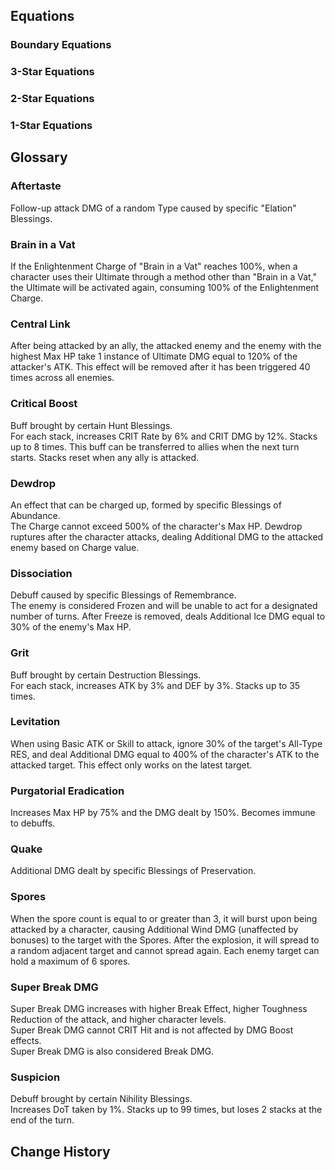 {{Divergent Universe Tabs}}

==Equations==
===Boundary Equations===
{{Equation/Header}}
{{Equation
|name    = The Architects
|rarity  = boundary
|path1   = Preservation*16
|effect  = Spend 100 points of Energy to use the ability and achieve Boundary Resonance with the Path of Preservation. Provides all allies with a Shield that can absorb DMG equal to {{Color|h|80%}} of their respective Max HP, lasting for {{Color|h|2}} turn(s). Based on the total Shield effect of all allies, deals Physical DMG to all enemies.
|story   = When distant worlds fade away amidst the howls of destruction, the people of Bavelli-3 would have never once fathomed that the ray storm heralding death and destruction would penetrate the magnetic field's protective measures, stripping their flesh from their bones. You lean against a window aboard the interstellar rescue ship, witnessing your homeland with your brethren rotting away, now a horrific hellhole. Even if you managed to flee in time, you'd have to sustain your health with genetic reconstruction medication for the rest of your life.<br /><br />The reaper is a madman, knocking on the gates of every civilization without warning or notice. You finally understand the meaning of the wall-building journey of that "foolish" god: To survive, one must prepare for a rainy day. Your world may be dead, but there are many more who still hold the right to live. You will build high walls for them, with their towering shadows interwoven into mountains that will blanket the sky, like the embracing arms of their mothers and fathers that will protect them from rain and snow, storm, and frost.
}}
{{Equation
|name    = Garden of Recollection
|rarity  = boundary
|path1   = Remembrance*16
|effect  = Spend 100 points of Energy to use the ability and achieve Boundary Resonance with the Path of Remembrance, dealing Ice DMG to all enemies with a high chance of Freezing all enemies for {{Color|h|2}} turn(s).
|story   = In a flourishing world of opulence, never before set foot upon by Memokeepers, you weave a brand-new visage &mdash; not too young, not too old, a face not even a mirror can capture, only in the eyes of people, as you elegantly stroll along the alleyways. You trade candy for a night of adventure from the songs of a shepherd boy and pluck a distant lover from the eyes of a sorrowful youngster. You retrieve a comrade's countenance for a wizened man, and he gifts you with the tragic war campaign of when the heavenly tower was toppled.<br /><br />Intelligent life &mdash; nothing more than mayflies in the folds of the universe. From faraway grasslands to warp jump stations that occupy half a city, their builders have experienced long stints of life. But these barely compare to the time it took for Redfeather Wolves to evolve. You know that the stories before you will eventually fade away, but in the paradise that transcends the physical, there are memories that remain immortal.
}}
{{Equation
|name    = Self-Annihilator
|rarity  = boundary
|path1   = Nihility*16
|effect  = Spend 100 points of Energy to use the ability and achieve Boundary Resonance with the Path of Nihility. Inflicts Burn, Shock, Bleed, and 2 stacks of Wind Shear to all enemies for {{Color|h|3}} turn(s). After being attacked by a character, the aforementioned DoTs immediately deal DMG equal to {{Color|h|25%}} of the original DMG.
|story   = The spiraling, fathomless abyss hovers in the misted dream, deeper and darker than the dimmest corner of the world, where even the lightless background can also cast slices of shadows on it. You gaze at that vortex, your life infinitely extended, diced into shards that flow and fall, from the ground into the sky. You jump up, hoping to keep your doppelganger. But when you stretch out your hand to touch it, all you can feel is a cold wall.<br /><br />This is your home, but it may also not be, your memories full of holes gradually rotting away. You see your other self walk out, open the door, but fall right into darkness with one step. You try to rush over and catch him, but you just can't seem to find your vanished arms.<br /><br />You raise your head in bewilderment &mdash; the sun has sunk into the great sea, and like melted flakes of snow, you also start to melt. You are fading into yourself &mdash; perhaps you are the sun? You once again fall into the abyss.
}}
{{Equation
|name    = Elixir Seekers
|rarity  = boundary
|path1   = Abundance*16
|effect  = Spend 100 points of Energy to use the ability and achieve Boundary Resonance with the Path of Abundance, restoring HP for all allies by {{Color|h|100%}} of the triggering character's Max HP, dispelling all debuffs, and applying {{Trait|Purgatorial Eradication}}, lasting for {{Color|h|3}} turn(s).
|story   = When the three hundred and thirty-three nations in the planetary system dwindle to mere names, the destiny of annihilation has already visited, following the path laid out by the curses of the dead. The cessation of war fails to heal the wounds that have no bottom line. All residents had their DNA shredded and shattered, and even the president cowering in his bunker has not been spared.<br /><br />You pull with all the knowledge you've amassed in your lifetime, but the deformities and organ failure grip the other end of the rope tightly, dragging people into the afterworld. Until one day, a foreign envoy with branches sprouting out of his back arrives with a divine elixir. He halts the spread of the festering disease, preaching to us that only with THEIR divine power can salvation for the residents be achieved. The merciful Sanctus Medicus spreads THEIR healing wings, lifting the heavy burden of suffering from humanity's shoulders, and quenches all worldly desires with THEIR immortality elixir.<br /><br />The fleet from the Seaview Nebula sets sail, seeking the elixir from the hands of Yaoshi, aiming to quell the audacity of perpetual death and epidemic.
}}
{{Equation
|name    = Galaxy Ranger
|rarity  = boundary
|path1   = The Hunt*16
|effect  = Spends 100 points of Energy to use the ability and achieve Boundary Resonance with the Path of The Hunt, dealing Wind DMG to all enemies and Advances all allies' actions by {{Color|h|100%}}, with the Max Energy being 200.
|story   = You are living in the worst times right now. Sin and evil are widespread throughout the stars, and justice does not prevail. They say violence is never the solution to your problems, but when the arm of righteousness is sorely absent, you will discover no hesitation in pulling the trigger. An eye for an eye, blood for blood &mdash; that is the fundamental law of nature of the world. You extract your gun chamber from the beast's maw, meticulously polishing it to maintain its pristine condition. You are on a path to vanquish evil right in its cradle as it desires to expand.<br /><br />Search and destroy is your bread and butter, and hunting is your life's dessert. The moguls terrorizing their local areas see you as a thorn in their sides. They live in fear at the mere glimpse of your figure when they awake from their worst nightmares. The rampant warmongers spew proclamations to brew you into a fine wine and scatter your liquid remains across space, but when they really do face off against you, they can only slink away in cowardice.<br /><br />You will become a sharpened sword that hangs over the center of the cosmos, a blade that thrusts right through the hubris of evil.
}}
{{Equation
|name    = Antimatter Legion
|rarity  = boundary
|path1   = Destruction*16
|effect  = Spend 100 points of Energy to use the ability and achieve Boundary Resonance with the Path of Destruction, dealing Fire DMG to all enemies. Whenever a character is attacked or loses HP, they will gain an additional hit of DMG the next time the Boundary Resonance is triggered, up to {{Color|h|20}} hits.
|story   = To this day, you can still remember that sheer joy, when the implosion bomb devoured the Blue Robin star system in one fell swoop, the heavy air of destruction suffocating that ridged space. As the most decorated general of the empire, the allure of those so-called riches and glory have long been unable to slake your desire &mdash; you seek despair and destruction! You will toy with those rebels in the palm of your hand, sprinkling false hope on them, and then, when you lure them into your trap, you will absolutely shatter that hope.<br /><br />Then THEIR gaze finally falls upon you. As you hear the wails of the weak, the brands of Destruction sear into their bodies, and you savor this moment &mdash; you destroy your own self, and you are reborn anew. The mission that the Supreme Destroyer has entrusted unto you, a brutality that cannot be fettered surging through your chest... Your multitudes will all be transformed into balls of anti-matter flames, wreaking havoc across the battlefield with abandon, incapable of distinguishing friend from foe.
}}
{{Equation
|name    = Masked Fools
|rarity  = boundary
|path1   = Elation*16
|effect  = Can consume 100 points of Energy to use the ability and achieve Boundary Resonance with the Path of Elation, dealing follow-up attack DMG of a random Type to all enemies for {{Color|h|5}} – {{Color|h|10}} time(s). And all allies' Basic ATK/Skill/Ultimate DMG are all considered as follow-up attack DMG, lasting for {{Color|h|1}} turn(s).
|story   = Farroke's fine wines are galactically renowned. Their complex brewing artisanship and exquisite flavors are only privy to the most luxurious of banquets, where only one bottle can be served, for their esteemed guests to savor with relish. What they will never know is how you conjured up a dynasty's providence into it, packaged it into utmost elegance, so that when they imbibe the secretions of the Bomu protozoa, they do so with an expression of uppity glee.<br /><br />The compatriots in the tavern all hug their bellies in jovial banter, while the attendant Bragi presents you with a half-full crystal glass &mdash; to score this joke with drink instead of words. The beverage is slightly bitter with a rosy fragrance, concocted from a fruit extracted from bitter hatred felt after falling from great heights. You satisfactorily sip on it, your mask concealing your expression, and listen to even more stories among the raucous clamor.<br /><br />Among the wanton flow of soda, the collapse of inorganic judges, and the frozen lands of splintered realms, the glass runs dry before you realize.
}}
{{Equation
|name    = Swarm King Progeny
|rarity  = boundary
|path1   = Propagation*16
|effect  = Spend 100 points of Energy to use this ability and trigger Boundary Resonance with the Path of Propagation. Enables a target ally to immediately take action and recover {{Color|h|5}} Skill Point(s). Gains the {{Trait|Levitation}} effect. When any enemy unit gets defeated by a character that has {{Trait|Levitation}}, Boundary Equation regenerates {{Color|h|50}} Energy, with the Max Energy set at 200.
|story   = Circling over a world already extinct, the radiating deathly rays devoured all fleshly things that once breathed, including your dying offspring. They gather into a river, wriggling across a barren wasteland. But worry not &mdash; drink off their juices, scatter your spores, and more offspring armed with piercing shrieks will be born. Their tender shells have not yet been tempered by fire, and only by being the last standing, shedding layers of their shackles, can they witness the return of the Imperator Insectorum.<br /><br />You have not heard THEIR voice for too long, but the hold of time is far too weak to a Swarm King. Even if you traveled to the ends of the cosmos, you would not be too perplexed by THEIR silence. The tides of propagation do not cease. The insects are chosen between die and being killed. They will evolve, break out of their molted shells and be reborn, just like THEM.
}}
{{Equation
|name    = Astral Ecology School
|rarity  = boundary
|path1   = Erudition*16
|effect  = Spend 100 points of Energy to use the ability and achieve Boundary Resonance with the Path of Erudition. Deals minor Imaginary DMG to all enemies. Additionally, links the enemy with the highest Max HP with other enemies, inflicting {{Trait|Central Link}} on all enemies and regenerating Energy equal to {{Color|h|50%}} of Max Energy to all allies.
|story   = The boundless expanse of the star-studded sky casts its sublime shadow that enshrouds myriad worlds. Listen carefully, and you can touch its pulse, the murmurs of stellar helium flashes, the silence of the black hole's accretion, spots of light both bright and dark flowing between it, proteins, organisms, and civilizations crawling onto the riverbank, opening their curious eyes.<br /><br />You measure its history, from its uncooled past to its probable future of heat death, assessing the dynamics of civilization and the alternation of celestial bodies. The majestic expedition ships are migrating species. Void song whales and mite fungi will decompose the residue of the cosmos &mdash; the might of the gods is but a torrid current in the sea of life.<br /><br />The stars are a magnified ecosystem, composed of matter and energy, where a stretch of lake and stars clustered across the sky are fundamentally no different. You will deconstruct and restore the secrets of the universe, indulging yourself in the stunning vista measured in light years.
}}
{{Equation/Footer}}

===3-Star Equations===
{{Equation/Header}}
{{Equation
|name    = City Restorer
|rarity  = 3
|path1   = Preservation*8
|path2   = Remembrance*4
|effect  = Comet Nucleus appears in the Action Order: Each time it takes a turn, absorbs all allies' Shields, reducing their values to 1 and turning the absorbed values into its own Shield. Afterward, it deals Physical DMG equal to {{Color|h|2,500%}} of this value to all enemies, with a {{Color|h|75%}} base chance to Freeze enemies for {{Color|h|1}} turn(s). When characters take damage, Comet Nucleus's Shield will be consumed first. When characters deal {{Trait|Quake}} DMG, {{Color|h|50%}} of Comet Nucleus's Shield will be considered as the character's Shield.
|story   = You lean against the window of the ship, with a desolate world in despair beneath you. The fires of war have utterly ravaged its lands &mdash; the penetrative destruction of the Antimatter Bomb even boring a gaping maw over the plains itself, crushing the undercity in its wake. The people's heads lifted, their gazes trained on you. Those are eyes you are unflinchingly familiar with &mdash; devoid of hope and sadness, with hollowed sockets that have eventually lost even the will to feel anger.<br /><br />But you do not despair. Even if the eternal night annihilated a hundred Amber Eras of the Kardian Republic, you would sift through the earth for silvery vestiges of the past, all just to dig up its tapestries of history. Even more so for present-day Halover &mdash; as long as its people survived, a thousand, nay, ten thousand decimations could not prevent the sprouting of civilization from blossoming once more. You will walk towards those numbed faces, rebuild their walls for them, and restore civilization one tile at a time, one brick at a time.
}}
{{Equation
|name    = Silent Hunter
|rarity  = 3
|path1   = Remembrance*7
|path2   = The Hunt*5
|effect  = When enemy targets enter battle, there is a {{Color|h|100%}} base chance for them to be inflicted with {{Trait|Dissociation}} that lasts for {{Color|h|1}} turn(s). Enemies in {{Trait|Dissociation}} will resist all DMG, and all CRIT DMG and Break DMG taken are tallied. When the effect is dispelled, additionally deals a set amount of CRIT DMG equal to {{Color|h|150%}} of the tallied value to all enemies. When the tallied value reaches {{Color|h|50%}} of the target's Max HP, {{Trait|Dissociation}} will immediately be dispelled.
|story   = For the royals and nobles of court, as well as the luminaries with their masteries, their deeds are known throughout the universe, to all who hear their tales. But to you, this is the most banal story of them all. How would youngsters aboard subspace warp jump ships even imagine that in the gloomy underground, there are mine-digging Tellarians who have never even linked up with the Interastral Peace Network before? Those ostentatious merchants sipping on fine wine at Pier Point, they could never hear the lamentations of the Hyper-distant Delivery porters.<br /><br />Their voices are too meek, like the snow in early winter, never fully formed before they melt. You will howl in the stead of those muted throats, to let the universe hear the voices of the dust. You will infiltrate the pitch-black nocturne, to tell the people not to go quietly in the night. You are recording the joys in the dirt treated with spite by others, recording the tragedies and evils on the battlefields of dictators and butchers.<br /><br />If all of humanity has lost its voice, then you will become their final tongue.
}}
{{Equation
|name    = Silent Hunter
|rarity  = 3
|path1   = Remembrance*7
|path2   = The Hunt*5
|effect  = When enemy targets enter battle, there is a {{Color|h|100%}} base chance for them to be inflicted with {{Trait|Dissociation}} that lasts for {{Color|h|1}} turn(s). Enemies in {{Trait|Dissociation}} will resist all DMG, and all CRIT DMG and Break DMG taken are tallied. When the effect is dispelled, additionally deals a set amount of CRIT DMG equal to {{Color|h|150%}} of the tallied value to all enemies. When the tallied value reaches {{Color|h|50%}} of the target's Max HP, {{Trait|Dissociation}} will immediately be dispelled.
|story   = For the royals and nobles of court, as well as the luminaries with their masteries, their deeds are known throughout the universe, to all who hear their tales. But to you, this is the most banal story of them all. How would youngsters aboard subspace warp jump ships even imagine that in the gloomy underground, there are mine-digging Tellarians who have never even linked up with the Interastral Peace Network before? Those ostentatious merchants sipping on fine wine at Pier Point, they could never hear the lamentations of the Hyper-distant Delivery porters.<br /><br />Their voices are too meek, like the snow in early winter, never fully formed before they melt. You will howl in the stead of those muted throats, to let the universe hear the voices of the dust. You will infiltrate the pitch-black nocturne, to tell the people not to go quietly in the night. You are recording the joys in the dirt treated with spite by others, recording the tragedies and evils on the battlefields of dictators and butchers.<br /><br />If all of humanity has lost its voice, then you will become their final tongue.
}}
{{Equation
|name    = Self-Proof Institute
|rarity  = 3
|path1   = Nihility*8
|path2   = Erudition*4
|effect  = After {{Trait|Suspicion}} reaches {{Color|h|99}} stacks, it will be consumed and turned into 1 stack of Self-Negation: Increases DoT dealt by the attacker by {{Color|h|70%}}. Each stack additionally increases it by {{Color|h|10%}}, stacking up to {{Color|h|50}} time(s). At the start of an enemy's turn, they take Lightning DoT and cause adjacent targets to take Lightning DoT equal to {{Color|h|20%}} of the original DMG multiplier. At {{Color|h|2}} or more stacks: At the start of the turn, regenerates {{Color|h|20%}} of {{Trait|Brain in a Vat}} for a random character. At {{Color|h|3}} or more stacks: At the start of the turn, regenerates {{Color|h|10%}} of {{Trait|Brain in a Vat}} for all allies.
|story   = The mercilessness of the universe is in the annihilation of the soul. When people reach the end, they walk towards that void &mdash; there is no future, no new life. They bring nothing with them, as if they've come to this world from the future. This is why death is oh-so horrifying. But even so, people can still leave something behind, a symbol of the fight against nihility, and as proof that certain names once existed.<br /><br />You have answered riddles that stumped the world, etching your name using formulae and history. You have treated plagues that ravaged stars, where white crystalline statues erected in your honor will far outlive you. Time is too short, thus your mind and hands never stop for a moment, proposing axioms and creating machines. The people worship your relentless diligence, but never sense your fear.<br /><br />Faster, even faster, creating even more, leaving behind even more, until you'll never be forgotten.
}}
{{Equation
|name    = Borisin
|rarity  = 3
|path1   = Abundance*8
|path2   = Destruction*4
|effect  = Flower of Annihilation appears in the Action Order. When {{Trait|Dewdrop}} breaks, it will Charge Flower of Annihilation by {{Color|h|550%}} of the Dewdrop's charge. When Flower of Annihilation takes action, it deals Fire DMG to all enemies based on the Charge value. Every stack of {{Trait|Grit}} held by the team will additionally increase the DMG by {{Color|h|1.5%}}.
|story   = The mechabeast's sharp fangs tear through the battlefield, its insatiable bloodlust and malevolence unmistakable, as it masticates the prey's bridge and devours the opponent's retaliation, shoving it down its throat. Roots made for ingestion peel away the weak skin, tracing its onslaught, as you valiantly leap into the heart of the enemy's ship. The blood thrumming in your veins drives you, and even the armor on your back seems to echo with vigor.<br /><br />Sharp fangs slice through throats, claws maul through armor, and the feeble primate trembles under the destruction of the Lupitoxin. You extinguish his life as easily as crushing an ant, and this bores you a little. Ignoring the relentless itch that is penetrating your skin, you hold a weapon that only a slave will use, inching closer to your scattered prey, your body swelling.<br /><br />The cycle of nature sees the weak surrender all to the wolves. Sipping on the blood of sheep, gnawing on bones and flesh, and draping on howling furs, the blades of war shall paint the lands in crimson red.
}}
{{Equation
|name    = Molten Knight
|rarity  = 3
|path1   = The Hunt*8
|path2   = Propagation*4
|effect  = After defeating an enemy target or Breaking an Elite Enemy's Weakness, the character will fire out a number of Lux Arrows equal to {{Color|h|5}} plus the number of {{Trait|Critical Boost}} stacks to attack random enemies. Each Lux Arrow deals Additional DMG of the character's Type and applies {{Color|h|1}} single {{Trait|Spores|Spore}} on the attacked target. While this effect is active, {{Trait|Spores}} can stack up to {{Color|h|99}} times.
|story   = From the moment you open your eyes in the incubator, the armor that has appeared countless times in the queen's dream is once again displayed before you. You reach out with your hands, and they wobble slightly from your unfamiliarity of using a body for the first time. Your fingers caress the cold steel of the armor's surface. As if harking your anticipation, a resplendent fire spins around it and slowly spreads out, attaching itself to you, and becoming a part of you forever.<br /><br />You eliminate all your enemies, disintegrate them into ashes, and ignite your thruster. The behaviors etched into your DNA then start to be executed. You hurtle headfirst into the Swarm, swiftly locking on to the weakest chink in their armor, and a fiery curtain shrouds the skyline, illuminating the horizon of the fallen Gresta. The roar of slaughter echoes out non-stop in your consciousness, as you rip out the monster's heart, as if you've already practiced this move a thousand times over, like a larva that knows to feast from the day it is hatched.
}}
{{Equation
|name    = Voyage Monitor
|rarity  = 3
|path1   = Destruction*7
|path2   = Preservation*5
|effect  = After a character deals Break DMG, deal a set amount of Additional DMG equal to {{Color|h|100%}} of the original damage after the attack. When a character's {{Trait|Grit}} reaches more than {{Color|h|30}} stack(s), they gain a Shield equal to {{Color|h|50%}} of their Max HP for {{Color|h|2}} turn(s). After dealing Toughness-Reducing damage to all enemies, consume {{Color|h|20}} stack(s) of {{Trait|Grit}}.
|story   = The sky is gloomy without light. Dark snowflakes float and fall on the ground, but do not melt. The remnant survivors extract their own memories, importing them all into a scalding hot component. And thus you open your eyes, your mind echoing with your sole duty.<br /><br />You ignite the fusion furnace, carrying the remaining genomes with you and hurtling away from the mother star &mdash; she is too far gone from the taint of desire, never able to give life to her terra again. The children are hatched within you. Within the incubator, and as the guardian of a new generation, you have the right to protect them from any harm, till the day the voyage ends.<br /><br />The journey is long, and there are too many threats that the children will face: Meteors on a course of collision, aliens of sinister intent, and many more. A moment's failure to pay caution would mean the end of those fragile lives in the chamber. But you will safeguard them, with your complete arsenal at your disposal.
}}
{{Equation
|name    = Advisor Physician
|rarity  = 3
|path1   = Elation*8
|path2   = Abundance*4
|effect  = DMG dealt by {{Trait|Dewdrop}} is considered as follow-up attack DMG. After {{Trait|Dewdrop}} burst as a result of the character launching a follow-up attack or using an attack, there is a {{Color|h|12%}} fixed chance every time for them to trigger the following effect: Charge {{Trait|Dewdrop}} for {{Color|h|80%}} of its maximum, and deals DMG equal to 1/2/3/4 time(s) of {{Trait|Dewdrop}}'s Charge with a {{Color|h|15%}}/{{Color|h|50%}}/{{Color|h|30%}}/{{Color|h|5%}} fixed chance.
|story   = Hey! Don't miss out on the best deals! Your eyes sight a customer among the crowd with surgical precision. They may be looking for what cannot be obtained, or lost in fatigue, and seek a quick fix. Just include them in the prescription, and a life of sinking lows may be spared. Of course, this business of salvation from suffering and hardship is not without its price. A pen that has failed at cheating can be grown into a robot's seed. A joke that has not been heard before will at least make you laugh no matter what.<br /><br />When the boisterous laughter passes, the pharmacy will be filled with every prescription imaginable and unimaginable &mdash; one will surely pique your fancy. The crestfallen who wish to rise again, the dejected who yearn for companionship, that royal who longs for eternal reign, and that noble who desires to keep his people blinded to his follies, they all knock on the gate of your store, bringing with them jokes, tricks, and gags big and small, for ideas great and tiny.<br /><br />Is the devil's tongue the antidote, or poisoned wine? It is up to the person to determine.
}}
{{Equation
|name    = Child of Calamity
|rarity  = 3
|path1   = Propagation*7
|path2   = Nihility*5
|effect  = Enemy target obtains Borehole when entering battle: Borehole will record all {{Trait|Spores}} accumulated by the holder. After accumulating {{Color|h|18}} Spores, the spores deal Quantum DMG to all enemies. For every debuff the enemy has, the DMG dealt increases by {{Color|h|10%}}, up to {{Color|h|100%}}. Then, the accumulated spores are cleared.
|story   = Crunch. Crunch. The craters of Borkazi see no light. You close your eyes, and waves of the tide slap on your tympanal organ &mdash; it is the buzzing of the offspring, the carcasses of the hunt hanging from their tarsi, and their jaws chewing on their spoils. Crunch. Crunch. Sounds of elytra colliding and grinding can be heard from the craters. That is the rapid marching of the offspring, bearing gifts of sweet fragrant flesh before you in offering to their mother, their father, to you that birthed and raised catastrophe.<br /><br />Crunch. Crunch. The craters of Borkazi are too congested. You try to move your body, but that mammoth mound of flesh is stuck in the cave, the cragged edges of its walls painfully driving into you, and so you give up, continuing to shove food presented to you into your maw, imitating the Swarm King in your blood, destined to propagate, propagate, propagate...
}}
{{Equation
|name    = Useless Scholar
|rarity  = 3
|path1   = Erudition*7
|path2   = Elation*5
|effect  = After the team uses a total of {{Color|h|6}} Ultimate(s) while not under the Overclock effect, gains Overclock: After attacking with an Ultimate, deals {{Trait|Aftertaste}} DMG equal to {{Color|h|80%}} of the attacker's ATK {{Color|h|1}} time(s). After using an Ultimate, this status will end. The first character in the team lineup activates their Ultimate, Charges {{Trait|Brain in a Vat}} to {{Color|h|200%}}, and uses Ultimate {{Color|h|3}} times before the status ends on them.
|story   = People are far too obsessed with the allure of knowledge, using it to erect towering walls and fences, locking themselves away in such absurd prisons. They place wisdom, wealth, and power onto scales of value, attempting to measure the universe's truth with humanity's standards, like a comical farce.<br /><br />You craft pencils that weave tales, capable of telling a grand tale of heroes defeating doomsday beasts with just a few of them. You forge cleaning machines that can dance, but just when their graceful waltz takes off, the floor is strewn with dust yet again.<br /><br />They are angry, spouting that this is the worst invention, and that knowledge should usher in prosperity and the future. But you know that knowledge is nothing more than clay in the hands of children &mdash; no matter how grotesque or pretty they knead it, as long as it puts a smile on people's faces, all effortful endeavors will reap their just rewards.
}}
{{Equation/Footer}}

===2-Star Equations===
{{Equation/Header}}
{{Equation
|name    = The Pathless
|rarity  = 2
|path1   = Preservation*5
|path2   = Nihility*3
|effect  = When the character deals {{Trait|Quake}} DMG, every type of DoT effect active on the enemy target will increase the current {{Trait|Quake}} DMG multiplier by {{Color|h|50%}} of the original multiplier.
|story   = This is yet another tragic calamity. The vessel is torn apart, probably after encountering detestable pirates or bumping into a Swarm looking for food. Dead bodies are floating in the vacuum, like goldfish in the water. For some reason, you think of the eccentric Bretadens, who believe that souls belong to the land, and those who die in a vacuum will be forever lost.<br /><br />You clean their bodies and stitch up their wounds, salvaging their last shred of dignity. The death of the unnamed is sprinkled into the sky. While their bodies begin their descent towards land, they burn in the atmosphere, transforming into shooting stars that carry wishes. For those with names, their departure starts from silence, yet the mourning is unceasing.<br /><br />You are uncertain as to which category these bodies belong, but you wish you could hear the weeping.
}}
{{Equation
|name    = Ecological Administrator
|rarity  = 2
|path1   = Preservation*5
|path2   = Abundance*3
|effect  = When characters deal {{Trait|Quake}} DMG, every character at Max HP will increase the current {{Trait|Quake}} DMG multiplier by {{Color|h|35%}} of the original multiplier.
|story   = Through the dome of the ecosystem, you have an unobstructed view of the lush interior of the cabin. Tens of millions of residents come from lost worlds and obtain this safe haven they could only dream of. The space station, hovering high above the outer orbits of Asto-II, graciously opens its arms to those with tears of grief.<br /><br />You wave your arm and let it drizzle. When new shoots start growing, you awaken the sunlight. Insignificant humans harness the magnificent power of nature in an insignificant world, not for destruction, but to protect the vulnerable creatures in the world. You pick a fiery red fruit from the forest you have watered yourself. It tastes so sweet that even the fruit farmers would drool at the sight. People sing and dance, throwing you high into the air in celebration of the first bumper harvest.
}}
{{Equation
|name    = Memory Doctor
|rarity  = 2
|path1   = Remembrance*4
|path2   = Abundance*4
|effect  = After a character launches an attack, {{Trait|Dewdrop}} will additionally deal {{Trait|Dewdrop}} DMG 1 time equal to {{Color|h|200%}} of the original {{Trait|Dewdrop}} DMG multiplier to all Frozen enemy targets. Every Frozen enemy target additionally increases the DMG multiplier by {{Color|h|25%}}.
|story   = You gently stir the ends of memory, extracting a strand of pain and then throwing it into an abandoned Memory Bubble tank. Having experienced separation from his beloved family in the Great Evacuation and the death of his long-kept intellitail songbird in the cage following a contaminant leak in the Kuvida Nebula, a depressed young man became withdrawn to the whole world and came to you, hoping to have his whole life deleted.<br /><br />You open the backup memory bank. Warriors heading to the battlefield and travelers on an expedition gave you their memories in return for your treatment. Meticulously, you select the suitable medicine and mix them according to the correct proportion. An unbreakable promise, the determination to rebuild broken homes, and insignificant changes are enough to embolden a person to overcome reality. As he embarks on the journey to reunite with his family, you close the door and take a short break.
}}
{{Equation
|name    = Astral Computer
|rarity  = 2
|path1   = Remembrance*5
|path2   = Erudition*3
|effect  = When an enemy target leaves the Frozen state, all allies regenerate {{Color|h|4}} Energy. When enemies' {{Trait|Dissociation}} state is dispelled, allies additionally regenerate {{Color|h|8}} Energy.
|story   = This is such a long story... You immerse in the coolant as data passes through the pipe.<br /><br />In the era where the stars were in their past positions and the entire universe was cold and silent, the greedy scholars built enormous eyes in the darkness in an attempt to view all the colors of the future. Their future turned out to be much shorter than imagined, but those eyes remembered everything.<br /><br />You predicted the birth and death of the stars. The changes took place quickly &mdash; they were devoured by ancient beasts and visited by the Swarm. Soon, the surroundings became quiet again, and only the eyes remembered the changes. Without you realizing it, the nomads who wandered here established a new nation on your body. They were once ambitious until their idealistic nation was drowned by war... Only you remember it.
}}
{{Equation
|name    = Sizzling Thunder
|rarity  = 2
|path1   = Nihility*5
|path2   = Remembrance*3
|effect  = When an enemy target becomes Frozen, causes all currently active DoT on the target to immediately deal DMG equal to {{Color|h|180%}} of the original DMG. Each active DoT will apply 1 stack of {{Trait|Suspicion}}.
|story   = Standing in the middle of the stage, you stare at the bleak shade of red in the sky, knowing what will happen next. The much-awaited future will never come. The sorrowful past will fade into the White dwarf star's vortex, and sheer silence will ensue. Timid lords will escape by star ships, and helpless children will weep on the streets. As for you, you will remain standing here until the last ounce of your life is ablaze in conflagration.<br /><br />You know everything has lost its meaning, and no one can rewrite how things end. Yet, you insist on singing for this planet you hate vehemently, for it is rotten but warm. You want to sing for the sun that kills, for it is glaring yet gorgeous.<br /><br />Even though everything is coming to an end, you want to express your love for this damned world one last time. With the song's thunderous echo, you let the entire universe know that a band and a planet named Eriymod-III once existed.
}}
{{Equation
|name    = Jester of Anatta
|rarity  = 2
|path1   = Nihility*4
|path2   = Elation*4
|effect  = When a character launches a follow-up attack, there is a {{Color|h|100%}} base chance to apply 1 random debuff on the attacked target, lasting for {{Color|h|2}} turn(s). The random debuffs include: Decrease DMG dealt by {{Color|h|15%}}, decrease DEF by {{Color|h|30%}}, and decrease SPD by {{Color|h|20%}}.
|story   = You swallow a Tami Protozoa's egg, which explodes like a bomb in your mouth the moment it comes into contact with your saliva. The audience cracks up at the sight and applauds your funny look, but they will soon forget about you and turn their attention to more exciting shows. You need to find something more eye-catching for your performance.<br /><br />It can be blowing up the farm in Hyai'i Federation, setting the Nosewalkers free to run on the streets. It can be stealing a tycoon's pocket watch, and being pursued by the private guards of the Capital of Passion. It is self-destructive and meaningless, but everyone will cheer for your absurd actions. They will burst into laughter, as they watch the funniest clown in the universe. When the stage crumbles in self-destruction, the audience leaves in disappointment. Lying in rags and debris, you mock your pathetic self.
}}
{{Equation
|name    = Eternal Stranger
|rarity  = 2
|path1   = Abundance*5
|path2   = The Hunt*3
|effect  = When {{Trait|Dewdrop}} Charges, for every 1% of CRIT Rate the character has, there is a {{Color|h|1%}} fixed chance to increase the Charge value. The increased ratio equals to {{Color|h|50%}} of the character's CRIT DMG.
|story   = Immortality is the undying curse, as well as eternity's blessing. All living beings suffer, but there is no one to help them. You sought an elixir from the divine traces of Yaoshi, listened to THEIR compassionate teachings, and embarked on the never-ending journey of rescuing the suffering.<br /><br />The regent of Kumjade melted the steel on the entire planet to forge 30 million pairs of eyes and ears to monitor every movement of the citizens. Rising from the wailing of the children, you march to the royal capital and behead the regent. The evil demon of Purlang weaved through the nebulas, devouring ships with its treacherous tentacles. You ride a slender boat into its abdomen and carve out its heart.<br /><br />Willows wrap around your chest and reach to your waist. The mortal wounds heal, signaling your journey is far from reaching its end. The immortals have their own responsibilities. You pick up the sword that could slice through steel and iron, listening to the pleas for help from the stars.
}}
{{Equation
|name    = Viscorpus
|rarity  = 2
|path1   = Abundance*5
|path2   = Propagation*3
|effect  = Increases the maximum limit of {{Trait|Dewdrop}} by {{Color|h|75%}}. When a character breaks {{Trait|Dewdrop}} by using their Basic ATK, restores {{Color|h|35%}} of this {{Trait|Dewdrop}}'s Charge.
|story   = Multiply, multiply, and multiply... You wriggle toward the heat source ahead. It is struggling with all its might. The blue flame penetrates your body, dragging you along through space. You gnaw away its outer shell, allowing your viscous body to seep in through the opening cracks. Your massive body bursts the food to the point of rupture from within. You start aiming for smaller targets, clambering onto their protrusions until you envelop their whole bodies, then pulling them in for digestion.<br /><br />Something is tingling your skin. You grow eyes on that spot, locking them in place, and mimicking their body structures in response to the heat source's assault. You extend one-third of your body and capture them, linking them together with metal. The abundance of nutrients causes your cells to quiver and divide, producing more offsprings.
}}
{{Equation
|name    = Disaster-Halting Mechanism
|rarity  = 2
|path1   = The Hunt*5
|path2   = Preservation*3
|effect  = When a character loses any Shield, increases their SPD by {{Color|h|12%}}, lasting for {{Color|h|2}} turn(s) and stacking up to {{Color|h|3}} time(s). At the beginning of a character's next turn, they gain {{Color|h|2}} stack(s) of {{Trait|Critical Boost}}.
|story   = The aging of celestial bodies, the Swarm suffering from famine, and the wandering silicon-eating bacteria &mdash; disasters take place in the universe all the time. Even though the Omen Vanguards are doing their best to help with the Finality's guidance, they hardly have the capacity to attend to all the disasters that strike at unexpected times.<br /><br />You traverse the universe, collecting data of the future from the subtle changes, searching for the tragic end that is about to be born. Even acting a second before the disaster's arrival can save countless lives. You divert the neutral particle stream from the Cauro Nova explosion away using the magnetic fields, and blast the Swarm when it is halfway through its journey to help the evacuation of Linda-III's residents. Where there's a will, there's a way, and no fate is set in stone.<br /><br />You are always on the move, just to get the upper hand in the battle against death, where time is of the essence.
}}
{{Equation
|name    = Bounty Hunter
|rarity  = 2
|path1   = The Hunt*4
|path2   = Elation*4
|effect  = When a character deals CRIT DMG, there is a {{Color|h|50%}} fixed chance to additionally deal a set amount of CRIT DMG equal to 1–100% of the original DMG for {{Color|h|1}} time(s). This is considered as follow-up attack DMG.
|story   = You reveal the leaderboard with a bang and snap a photo. Ka-ching! Out goes the cash. As the most famous hunter of Comet Bar, you only take on the riskiest deals, unlike those cowards who only bully the weak. There are plenty of outlaws on the run in this vast Cosmos, and they are walking bags of cash waiting for you to reap when you capture them.<br /><br />You blast open the battleship of the interstellar pirates and effortlessly eliminate the guards charging your way. Their lousy marksmanship leaves a gaping hole in your prosthetic body, making your job slightly more challenging. You kick a green toad out of your way and do a head count according to the wanted posters. A bearded cockroach, a birdman covered in steel armor, and a few unsightly fellows. You pull the trigger, already calculating how many days you'll be able to live in purchased joy with this job's rewards.
}}
{{Equation
|name    = Memosnatcher
|rarity  = 2
|path1   = Destruction*5
|path2   = Remembrance*3
|effect  = When a character uses an attack that deals Ultimate DMG, consumes their HP equal to {{Color|h|20%}} of their current HP. After this attack, there is a {{Color|h|50%}} base chance to inflict Freeze on the attack target, lasting for {{Color|h|1}} turn(s). Every stack of {{Trait|Grit}} increases the character's Effect Hit Rate by {{Color|h|2%}}.
|story   = The stone carving cluster in Tortani is evaporated in the storm of Antimatter bombs. It once recorded the decline of the Haman Dynasty and the rise of the Second Republic. The light-year scrolls from Merlo Nebula become bleached of color in the streams of neutron radiation. They are the creations of painters from the school of insignificance that have reshaped interstellar art history.<br /><br />The beautiful should disintegrate, and the eternal should wither. You take the form of a catastrophe, a storm that sweeps through history. From the origin of the universe, you rush to the mouth of the sea, announcing your arrival to everyone with the uttermost grandeur and leaving a mark of absurdity.<br /><br />You traverse the galaxies and take away all that remains of the present, piecing together their fragments on a screen into massive banners that write, "I was here."
}}
{{Equation
|name    = Wastelander
|rarity  = 2
|path1   = Destruction*4
|path2   = Nihility*4
|effect  = After a character attacks a Weakness Broken enemy, converts the Toughness Reduction of the attack into 1 instance of {{Color|h|100%}} {{Trait|Super Break DMG}}. After accumulating {{Color|h|30}} stack(s) of {{Trait|Grit}}, additionally deals {{Color|h|100%}} {{Trait|Super Break DMG}} caused by this effect.
|story   = The sound of gunfire erupts along with the roars and curses of explosions &mdash; it is another morning in Nailscrap Town. You find several broken parts after rummaging through the junk pile. Before you can inspect them closer, the roar of the bandits has already arrived with the radiative hot wind. They are the rats that gnaw on wires and the lizards that feast on ores &mdash; the cheapest scum on the junkyard. You respond to their presence with artillery fire, unleashing devastating flames.<br /><br />Order is the biggest joke in Talia, and philosophy is the saddest elegy in the barren land. Destroying and being destroyed occupy ninety percent of the time spent in the junkyard. Riding an off-road vehicle, you tread the path covered by collapsed tiles under the scorching, which were still intact yesterday. The engineers lay prone on top of the car, praying not to be hit by the stray bullets. Meanwhile, you open up the garbage they've cobbled together, preparing to give the enemy a little surprise.
}}
{{Equation
|name    = Firework Master
|rarity  = 2
|path1   = Elation*5
|path2   = Destruction*3
|effect  = After a character launches a follow-up attack, deals to the attacked enemy target {{Trait|Aftertaste}} DMG equal to {{Color|h|500%}} of the total HP the character already lost 1 time. Then, clears the accumulated HP changes. HP change is accumulated up to {{Color|h|160%}} of the character's Max HP.
|story   = Come and enjoy this grand show as much as you can, my friends! You ignite the fuse in your hand, sending one sun after another to the sky. What? The sun is already up there? Don't get bogged down in the details. Open your eyes and capture this scintillating moment.<br /><br />The trendsetters in the universal era always hold the art of fireworks in contempt. People who seek eternity find it hard to understand the meaning of such fleeting destruction. As you snap your fingers, sparks of The Laughter flash and the dazzling explosions engulf their eternity. Destruction is an inherent trait of intelligent life, and even a child can find pleasure in it. Come on, it is raining candies from the fireworks! Come on, a void song whale has just popped out of the fireworks!<br /><br />You are the greatest artist of all time! An illustrator of brilliant destruction.
}}
{{Equation
|name    = Aether Phantom
|rarity  = 2
|path1   = Elation*4
|path2   = Propagation*4
|effect  = Increases max {{Trait|Spores}} to {{Color|h|5}}. After characters launch a follow-up attack, apply {{Color|h|3}} {{Trait|Spores|Spore(s)}} to the target.
|story   = The expanse of cyberspace is so vast that the laws of aether editing can stretch from Punklorde to the Capital of Passion. People put their tongues and ears into electronic screens, unleashing all their suppressed desires. You duplicate specters of your consciousness and then divide them again, sprinkling them all over the murky waters. They clamor with the buzz under hot topics, inciting arguments or deceiving others.<br /><br />You are an excellent performer, presenting various comedic shows. One specter plays the fool, another mocks, and another calls for applause. When you lot criticize someone, the audience despises the same. When you lot scream, the audience roars with you. What a delightful story! The chaotic voices resemble the tentacles of the Ultifa octopus! You dive into the sea of numbers to drown out the united laughter with the splash.
}}
{{Equation
|name    = Serf of Calamity
|rarity  = 2
|path1   = Propagation*5
|path2   = Preservation*3
|effect  = When a character gains a Shield, causes {{Color|h|2}} random enemy target(s) to gain 1 {{Trait|Spores|Spore}}. {{Trait|Spore's}} DMG multiplier increases by {{Color|h|75%}} of the original multiplier.
|story   = After climbing the great glaciers of Taranon, you gobble down the last remnants of your food supply. The far north of this planet is so barren that you don't even have the energy to propagate. Because of that, you won't be pursued by those steel beasts. You plow through the snow on the surface and nibble away the hard ice covering the mountain. Beneath the ice lies a thin layer of grass, which is a sign of life. Finally, you would be able to accomplish your mission.<br /><br />You keep the eggs, full of offspring, in your belly and shield them from the wind and the snow with fur. You climb to a windward valley and lie down peacefully. Death will soon befall you, even without the enemy's bullets.<br /><br />But when the winter passes, your offspring will hatch and feed on your frozen corpse. This planet will then belong to the newborn Swarm.
}}
{{Equation
|name    = Deceiver of Calamity
|rarity  = 2
|path1   = Propagation*5
|path2   = Erudition*3
|effect  = Increases max {{Trait|Spores}} by {{Color|h|3}}. After a character uses an attack that deals Ultimate DMG and if the attacked target's {{Trait|Spores|Spore}} bursts, then additionally deals Ultimate DMG equal to {{Color|h|200%}} of the character's ATK to the target. Every {{Trait|Spores|Spore}} burst by this attack increases this DMG multiplier by {{Color|h|30%}}.
|story   = The flames of war spread across the sky, combusting even the clouds. The insectoids, baring their teeth and claws, rush to their deaths and then fall limply. Meanwhile, you hide in a corner of the ruins, using colors to camouflage your body.<br /><br />Survival is a great deception. You forsake your primal form, coating your exoskeleton with ashes and mud and making your six legs gleam like bricks and tiles. The faces of prey on your fangs weep, and cries for help resonate amid the scent of blood.<br /><br />Your enemies melt in the pits, and your offspring are born with their bellies full. Yet, you are still not satisfied because the war has yet to end. You aim to diminish your size, even remove your exoskeleton. You need to morph into a weak appearance and imitate your enemies' mouths until they embrace you as a "friend," until the bountiful stores of food are open to you...
}}
{{Equation
|name    = Silverheart Guards
|rarity  = 2
|path1   = Erudition*5
|path2   = The Hunt*3
|effect  = When a character defeats an enemy or Breaks their Weakness, charges {{Trait|Brain in a Vat}} by {{Color|h|25%}} and also regenerates Energy equal to {{Color|h|10%}} of Max Energy. If the target is an Elite Enemy, additionally regenerates Energy equal to {{Color|h|40%}} of Max Energy.
|story   = The silver heart represents luster and chaos. When there is a crisis, relying on science is the best solution out of a conundrum instead of resorting to pure violence.<br /><br />They entrust you with unsolvable mysteries, awaiting the ingenious machines to bring criminals to justice. Elusive thieves that navigate through space-time distortions lose their ways and fall into your gravity trap.<br /><br />They call upon you before disasters strike, witnessing cruel monsters being vanquished by weapons ahead of their time. When a huge monster runs amok around the universe, destroying the planets along its way, you cast a fish bait of annihilating bombs into its mouth. The monster's corpse then becomes a new habitat.<br /><br />You are the embodiment of justice, unraveling vile conundrums alongside your companions.
}}
{{Equation
|name    = Anti-Organic Liquidator
|rarity  = 2
|path1   = Erudition*4
|path2   = Destruction*4
|effect  = When a character uses an Ultimate, consumes HP from all allies equal to {{Color|h|5%}} of their current HP and increases their DMG dealt by {{Color|h|30%}} to a max of {{Color|h|4}} stack(s), lasting for {{Color|h|2}} turn(s).
|story   = You walk on a barren planet that used to be teeming with clamorous organic life, at least before the rise of the star. You are perplexed, wondering why such flawed objects that are full of logical fallacies can dominate the universe. However, You don't need to figure it out, because the correctness of the Anti-Organic Equation has been verified numerous times.<br /><br />You adjust the receptors of the sensors upward by thirty-one degrees. You seized the spaceship of the pursuers who overcame the emperor's forces and arrived here. After eliminating them, you will also move on to the next planet. High thermal energy attacks are approaching, which aligns with the algorithm's estimations. You will lose the right side of your spaceship in 3.95 seconds standard time.<br /><br />The equation has started operating. This affirms the definition of organic life. To conserve energy, please cease the attack in 7.22 standard seconds.
}}
{{Equation/Footer}}

===1-Star Equations===
{{Equation/Header}}
{{Equation
|name    = Architect Scribe
|rarity  = 1
|path1   = Preservation*3
|path2   = Remembrance*2
|effect  = If a character attacks and inflicts Freeze on an enemy target, then all allies gain a Shield equal to {{Color|h|25%}} of their respective Max HP, lasting for {{Color|h|3}} turn(s). Every enemy target Frozen during this attack will increase the obtained Shield effect by {{Color|h|5%}} of their respective Max HP.
|story   = You catch the scent of book pages. "May the flowers in Alpani never wilt." That's your mother reciting one of Adrian's fables to you. The Architects lifted their silver shields high to defend the land, crushing the sins of the flames of Antimatter.<br /><br />But where have they gone? A flower blossoms deep in your brain, wherein you traverse the desolate city of Trodar, brave through the trenches in Sybilch, and climb the ruins of the war. In Alpani, they are in full bloom, nourished by forgetfulness.<br /><br />You pick up a blood-stained medal and record a stranger's name. The perished warriors are engraved in stones, and their shattered armor is sent back to their faraway homeland by boat. Then, you move on to the next world, following the footsteps of the Architects to uncover another legend.
}}
{{Equation
|name    = Unsinkable
|rarity  = 1
|path1   = Preservation*3
|path2   = Destruction*2
|effect  = When a character receives a Shield, for every 1% of HP that is different between the character's Max HP and current HP, the Shield effect increases by {{Color|h|1%}}.
|story   = You had a beautiful dream in which you and your friends raised your glasses under three suns, toasting to the great peace! The dome hovering in the sky envelops the planet, shielding it from intense light and heat. It is the masterpiece you designed, and you witness with your own eyes how it crumbles at daybreak.<br /><br />Collapse, screams, bursts of gamma rays from the supernova. Your eyes, hands, and every single cell in your body wail in agony. The villains set the atmosphere on fire, reducing the tower that has stood for 290 Amber Eras to ashes. Deadly microbes are dancing on the ice crystals of Ring of Smya, and you vow to make them suffer tenfold.<br /><br />You sketch the outline of the colossal ship that has ignited the galaxy. The bombs incinerate all viciousness under the night sky. Before everything you cherish turns to ruins, you inflict the necessary devastation upon the enemy.
}}
{{Equation
|name    = Dreamweaver
|rarity  = 1
|path1   = Preservation*3
|path2   = Elation*2
|effect  = When a character launches a follow-up attack, deals {{Trait|Quake}} DMG equal to {{Color|h|360%}} of the character's current Shield effect to the attacked target(s).
|story   = With a single clap of your hands, skyscrapers spring forth, towering to shelter the world. In the blink of an eye, birds take flight amidst the winds, and flowers burst into bloom upon dead trees. You knead the beautiful dream in your palm, molding it like play dough as it starts to metamorphose effortlessly, until the waves of imagination crash upon the shore, and time halts, capturing the narrative in its most captivating frame. In this instant, startling dreams and memes are banished, while peace and tranquility hold their place forevermore. In this instant, the twelve hours shimmer in the night sky, while the vibrant festival illuminates the darkness with revelry that lasts till dawn.<br /><br />You've created a world brimming with life, which prospers in joy and safeguards the smiles within people's dreams. The stars serenade, and a soft rainfall ensues. There you stand amidst the melody, without an umbrella, basking in the ethereal violet hue of the morning glow.
}}
{{Equation
|name    = Scholar of Candles
|rarity  = 1
|path1   = Remembrance*3
|path2   = Preservation*2
|effect  = When a character takes fatal DMG, their HP will become 1, and they will obtain a Shield equal to {{Color|h|50%}} of their Max HP before entering a Freeze state that cannot be dispelled, lasting for {{Color|h|3}} turn(s). While in this state, their HP cannot be restored, and taking fatal DMG again will dispel this state and cause the character to be downed.
|story   = In the cramped library, you slowly leaf through the book, but the pages have been devoured by worms. The million defenders of the Battle of Yolanda happen to be ravaged by the bookworms. In that case, how could they withstand the onslaught of the True Sting? Furiously, you turn to the next chapter and find, much to your chagrin, that Nevado's death is falsely written. The chapter claims that he is still alive, and he is merely hiding in the shadows of a small asteroid belt.<br /><br />That is outright absurd! You've decided to fix these memories, filling up the gaps by seeking the truth in the sepia past. Then, you will cut away the twisted and fabricated chapters to set the records straight. Finally, you mend the wounds of the tattered book and wait until the bleeding stops before you smooth the pages and put it back in the library and archives.<br /><br />You are the repairman of history who fills in the missing holes and purges the tainted past.
}}
{{Equation
|name    = Biographer
|rarity  = 1
|path1   = Remembrance*3
|path2   = Elation*2
|effect  = After a character attacks a Frozen target, deals {{Trait|Aftertaste}} DMG 1 time equal to {{Color|h|180%}} of the character's ATK to the target.
|story   = Do you like listening to stories? The thrilling adventures and epic love stories of others are akin to the stalactites in a cave, as they are invaluable treasures formed by the drip of memories. An elderly lady lets out a guffaw &mdash; she was once hit by a meteor rain during her voyage in the Unicorn Nebula but ran into a long-lost friend on the rescue ship. A general is in tears &mdash; his fleet suffered a crushing defeat in the deciding battle in the Yellow Citrus Nebula due to his erroneous judgment. Having lost three arms, he also can no longer fly with his huge scale wings. You write down their stories, laughing and crying along with them.<br /><br />Who doesn't know you? You're a biographer from New Londinium. Shush, listen carefully &mdash; the next story is coming.
}}
{{Equation
|name    = Biographer
|rarity  = 1
|path1   = Remembrance*3
|path2   = Elation*2
|effect  = After a character attacks a Frozen target, deals {{Trait|Aftertaste}} DMG 1 time equal to {{Color|h|180%}} of the character's ATK to the target.
|story   = Do you like listening to stories? The thrilling adventures and epic love stories of others are akin to the stalactites in a cave, as they are invaluable treasures formed by the drip of memories. An elderly lady lets out a guffaw &mdash; she was once hit by a meteor rain during her voyage in the Unicorn Nebula but ran into a long-lost friend on the rescue ship. A general is in tears &mdash; his fleet suffered a crushing defeat in the deciding battle in the Yellow Citrus Nebula due to his erroneous judgment. Having lost three arms, he also can no longer fly with his huge scale wings. You write down their stories, laughing and crying along with them.<br /><br />Who doesn't know you? You're a biographer from New Londinium. Shush, listen carefully &mdash; the next story is coming.
}}
{{Equation
|name    = Armed Archaeologist Team
|rarity  = 1
|path1   = Remembrance*3
|path2   = Erudition*2
|effect  = After an enemy target becomes Frozen, increase the Ultimate DMG they receive by {{Color|h|60%}}. This effect will last for {{Color|h|2}} turn(s) after Freeze is dispelled.
|story   = How to unearth the past from the sand? The three-horned Bor Leviathians have faded into the sea formed from melted mountain ranges. The one-eyed cannibal polyps have vanished in the glow of colony ships. The scanner meticulously takes in every bone and imprint, leaving nothing behind. They build in tattered fragments, waiting for you to sort them out.<br /><br />The stones contain the records of the past, and you see a sea of flowers within the granular fruits. The Dauniets eat the fruits and scatter them to the other end of the continent during their migratory flight. Web-like towers erected on the edges of the continent evolve into golden plants that grow in the crevices of the soil. Then, the heatwave comes, followed by the algal bloom that brings the ancient cycle to an end.<br /><br />You gather the carbonized past and narrate the secrets of bygone days in the present.
}}
{{Equation
|name    = Night Watch
|rarity  = 1
|path1   = Nihility*3
|path2   = Preservation*2
|effect  = When the enemy target enters battle, they are inflicted with the Bleed effect. While Bleeding, they will take Physical DoT equal to {{Color|h|10%}} of their Max HP at the start of their turn. This DMG cannot exceed {{Color|h|650%}} of all allies' total Shield effect.
|story   = When Wintersweet-II turned into a black hole due to gravitational collapse, drawing numerous onlookers, you suddenly had the urge to open the protective barrier of the sightseeing ship and take a leap toward the event horizon of intertwining light and darkness. Death is always tempting &mdash; it is like a carnivorous plant with the brightest colors in the forest that lures the lost insects yet cut off their path.<br /><br />Where should life lead? You have no clue, but you are certain death is not the answer. You listen to each sorrowful tale, seeing them seep into the crevices in the cosmos, making the hopeless journey seem insurmountable. Even so, you still yearn to be a guardian at the edge of the black hole. You want to stop the children who intend to plunge into nihility and tell them, "The future lies in the other direction."
}}
{{Equation
|name    = Sin Thirster
|rarity  = 1
|path1   = Nihility*3
|path2   = The Hunt*2
|effect  = Characters' DoT can cause CRIT Hit. When dealing DoT, CRIT DMG cannot exceed {{Color|h|100%}}.
|story   = When they send you the target's information, they only watch you from afar and dread to come closer. Hailed as a moving dagger, you are assigned to eliminate enemies efficiently with no sense of self. You suppress your presence, avoiding the sight of both humans and machines. You complete the assignment swiftly, as it is a walk in the park for you. You try to recall the target's expression &mdash; shock and fear. A vicious assassin might find pleasure in this, but you see your own end within.<br /><br />Once all enemies have been eradicated, the assassin will no longer be needed. You should not have chosen this path from the beginning. Under Freya's ensanguined suppression, no one has lent you a helping hand, and the fallen detective has never given you a choice. When your employer's servants knock on your door, you get up as usual and head toward the exit to accept the fact that you are already dead.
}}
{{Equation
|name    = Common Mortal
|rarity  = 1
|path1   = Nihility*3
|path2   = Erudition*2
|effect  = When an enemy target is defeated, every stack of {{Trait|Suspicion}} they had will regenerate {{Color|h|0.3}} Energy for all allies.
|story   = When you accept the flowers from the young man, his antennae twitch slowly, sending subtle electromagnetic waves to your sensors that convey how much he doesn't want to let go. The humble Hymenoptera residents still see you as their friend, even though they can hardly accept someone without compound eyes as one of them. They bring you along as they go back and forth between the honey fields and their nests. In your book, they are described as a group even more savage and despicable than the Annihilation Gang.<br /><br />You can't help wondering what constitutes truth. Pride and prejudice have seeped into knowledge, forming a "perfect" model of the universe, so much so that it diminishes the value of knowledge, turning it into a mere illusion anyone can tamper with.<br /><br />You know you are lost, but there is no way to find your bearings. Whenever you think the next planet can offer you the answer, it only leaves you more confused than ever.
}}
{{Equation
|name    = Wingweaver
|rarity  = 1
|path1   = Abundance*3
|path2   = The Hunt*2
|effect  = When an enemy target is defeated, increase the Charging Efficiency of {{Trait|Dewdrop}} by {{Color|h|10%}} up to a maximum of {{Color|h|10}} stack(s). Also restores HP for all allies equal to {{Color|h|50%}} of their respective Max HP.
|story   = You enjoy flying in the sky, with your great wings flapping in the wind. Bullets from enemies once pierced through your wings, but they quickly recovered with the THEIR mark. The winged messenger seeks shelter in enormous trees, sending the mortal weak ones to the cloud kingdom and bringing miracles of Abundance to the suffering human world.<br /><br />When you swoop down from the "branches," you are surrounded by a furor of air exploding, filled with the Residents of Dirt's scream. Those humble creatures should bow to you instead of putting up foolish resistance. You seize your prey and drag him into the clouds, relishing in the thrill as he wiggles in fear. He should thank you for enslaving him. The screams wane over the distance until he is reduced to paste.<br /><br />You are the Cloudlords that dictate the fate of mortal beings on the ground.
}}
{{Equation
|name    = Houyhnhnm
|rarity  = 1
|path1   = Abundance*3
|path2   = Destruction*2
|effect  = Every stack of {{Trait|Grit}} a character has will increase their Incoming Healing by {{Color|h|2%}}.
|story   = Your thick armor blocks attacks and crushes starskiffs. Your four limbs roam around the battlefield as though you have inexhaustible energy. No mortal being is your match. Death nourishes the grass and the blood gathers into streams. The world is a vast wilderness, ready to be trampled and traversed by you.<br /><br />You wield a living weapon, a spear crafted by the borisin. Its tentacles can pierce through the chest of enemies and devour their bodies. Whenever you charge through the battlefield and fire, cries of agony come from your enemies' throats as well as the tip of their spear like the howling wind on wintry nights.<br /><br />Primal instincts and pleasures surge in your body, and you yearn to reclaim the freedom to hunt and kill in this age of iron and fire. You will march relentlessly forward until the day destruction, too, claims you.
}}
{{Equation
|name    = Symbiote
|rarity  = 1
|path1   = Abundance*3
|path2   = Propagation*2
|effect  = Increases character's HP restoration by {{Color|h|35%}}. After healing allies, there is a {{Color|h|50%}} fixed chance to recover 1 Skill Point. This effect can trigger 1 time per character action.
|story   = Another newborn breaks free from its cocoon. You can feel an itch and a gnawing pain under your skin. It nibbles away the subcutaneous tissue that gets in its way. The mixture of its gel-like secretions and the pus from the wounds solidifies on the inner walls of the nest, becoming the breeding ground of an immortal corpus.<br /><br />It wriggles slowly to shift its body to another direction. Just like countless of its peers, it pierces through the final layer of skin and worms its way out of its host. When you stroke it, feeling pleased for its birth, the milky-white larva lifts its head, bites your fingertip instinctively, and swallows the flesh and blood you feed it.<br /><br />What a familial feeling of pain! The soul snatch bees that fill your body numb your nerves with their venom, and their collective biting resembles an elegant concerto. You let out a maniacal laugh to celebrate your wonderful immortality.
}}
{{Equation
|name    = Borderstar Gunslinger
|rarity  = 1
|path1   = The Hunt*3
|path2   = Preservation*2
|effect  = After a character is attacked and if they did not take DMG from this attack, they will only lose {{Color|h|1}} stack(s) of {{Trait|Critical Boost}}.
|story   = Homicides are common in Heldorin. The smugglers hiding in the border star systems carry unforgivable sins of murder, yet they are trying to turn this place into a second criminal haven, to which the authorities turn a blind eye. You hack into their goggles, and your assisting machine shifts sideways and shields you from incoming attacks upon receiving commands. The anesthetic gas permeating the room soon deprives the criminals of their ability to resist, allowing you to accomplish the mundane everyday task.<br /><br />You infiltrate into viscous bioships, incapacitating the glands that are preparing to launch a strike. Wearing an exoskeleton, you charge into illegal memoria trading dens, engaging in close combat with Harbeck mercenaries. These chaotic scenarios of different scales never seem to end.<br /><br />Still, you press on for the peace of Heldorin.
}}
{{Equation
|name    = Amnesiac
|rarity  = 1
|path1   = The Hunt*3
|path2   = Remembrance*2
|effect  = When a character deals DMG to a Frozen enemy target, each stack of {{Trait|Critical Boost}} additionally increases CRIT Rate by {{Color|h|4%}} and CRIT DMG by {{Color|h|30%}}.
|story   = You have lost something very important. It is as though a skilled thief in your brain silently stole your past, ruthlessly digging a hole in your heart. The Cremators, the Holstein Aphasia &mdash; you have heard these names before, but never envisioned their presence to be so near. They cut off half of your soul and treat those memories as scrap.<br /><br />Who could tolerate cherished memories being discarded so casually? You trace their shadows, embarking on a quest for wrathful vengeance. No one has control over the memories of others. You are set to reclaim your story, even if it has been callously cremated already. You will seize the merciless thieves and make them pay for their arrogant behavior.
}}
{{Equation
|name    = Pacifist
|rarity  = 1
|path1   = The Hunt*3
|path2   = Abundance*2
|effect  = When a character's turn begins, every stack of {{Trait|Critical Boost}} they have will restore their HP equal to {{Color|h|5%}} of their Max HP, and restore HP to allies equal to {{Color|h|2%}} of their respective Max HP.
|story   = The Karmite army ants, the silicon-eating flowers, and the ever-present Kolchis &mdash; the Hyper-distant Delivery technique not only facilitates large-scale trading of goods but also the migration of countless species. They hide in cargo crates and the sleeves or even the stomachs of the guests, slipping past quarantine checks unnoticed. As a result, clusters of fungi engulf the stars, and the spreading red tide leaves the ocean suffocating.<br /><br />You move between different nodes, following their traces, and racking your brain for ways to eliminate the creatures that do not belong here. The parasitic wild bees infest the ants, and the poisonous rain burns the surface of the flowers &mdash; different situations call for different actions. While it is not too late to salvage the situation, you need to act decisively to nip the problem in the bud and restore peace to the stars.
}}
{{Equation
|name    = Walker of the Scorched
|rarity  = 1
|path1   = Destruction*3
|path2   = Nihility*2
|effect  = When a character has {{Trait|Grit}}, increases their All-Type RES PEN by {{Color|h|15%}}. Each stack of {{Trait|Grit}} a character has will increase their Break Effect by {{Color|h|3%}}.
|story   = The birds of plague kiss the desolate land, and a world mired in poverty cannot afford a remedy. You struggle to understand the opposite of suffering, just like how the Latatoes can hardly picture millennia-old ice as they were born in lava. Countless sparks of flame used to flash in the sky. They came and went, rendering happiness to no one. Living beings who died unjustly used to be buried under the ground. They came and went, at least feeling no more pain.<br /><br />You yearn to escape this anguish, but indignation grips your heart. You feel scared and nihility, and you resent happiness. If everyone faces Destruction, reduced to ashes by THEIR ferocious flame... and if the agony of being alive can be ended indiscriminately on everyone, then you are willing to close your eyes.<br /><br />So, you forge ahead through sand and flames, determined to bring the entire universe down with you.
}}
{{Equation
|name    = Pyromaniac
|rarity  = 1
|path1   = Destruction*3
|path2   = Abundance*2
|effect  = Each stack of {{Trait|Grit}} increases the character's Max HP by {{Color|h|6%}}, but Maximum Restorable HP will be reduced to {{Color|h|80%}} of the additional Max HP.
|story   = Fleets belonging to neither side of the battle charge to the frontline, ravaging the stars violently with unstoppable violence. The increase of entropy is inevitable, so you are willing to hasten the foreseeable annihilation. After the fire devours the forest, all things come to life from the ashes. If an ossified tree does not decay, the new shoots under the shade can hardly grow.<br /><br />If you extinguish the stars, they will bury the hatchet, or they won't be able to survive in the cold and silence of the eternal night. If you conjure up a tsunami, they will break through the circular pull of gravity, seeking momentary respite. The inertia in their genes hampers the advancement of civilization, and a comfortable life will drown them in a well with depleted resources. The only way to cure this stubborn ailment is destruction.<br /><br />The great savior lights a fire in the forest, THEIR form resembling a demon.
}}
{{Equation
|name    = Firesmith
|rarity  = 1
|path1   = Destruction*3
|path2   = Erudition*2
|effect  = Ultimate DMG dealt by characters increases by {{Color|h|60%}}. Every 1% of HP a character loses will Charge {{Trait|Brain in a Vat}} by {{Color|h|0.5%}}.
|story   = The fire is quenched to forge a divine army, and lava is splashing everywhere from the Warforge. After starting a fire in the forge, you slam down the heavy hammer, using just the right amount of delicate violence to repeatedly strike amidst agony. With a greenish-blue flame, you incinerate arrogant Antimatter beings until harden and sharpen into destructive weapons for the Legion.<br /><br />The old prison is broken into pieces. Dragging the marred body, you sever the chains covering your being and infuse the skills passed down through generations into the Warforge. No knowledge in this world exists to maintain peace. The slave masters long for wars, and the warlords enjoy blood. So, they hire craftsmen to forge knives and swords. The inherent purpose of such skills is to bring the universe to destruction!<br /><br />As you lift the quenching hammer, the air of death wafts toward the entire world along with the toxic gas from the Warforge.
}}
{{Equation
|name    = Candy Knight
|rarity  = 1
|path1   = Elation*3
|path2   = Nihility*2
|effect  = Characters' {{Trait|Aftertaste}} DMG applies Toughness Reduction of the corresponding Type. If this effect breaks an enemy's Weakness, triggers the Weakness Break effect of the attacker's Type.
|story   = The joyful Candy Knight strides through the soda ocean, slashes the tail of the Noodle Dragon, and finally meets the Cookie Devil face to face. Then, a terrifying hand descends from the sky, capturing and throwing them all into your mouth. The Pepeshis listening to the story pout discontentedly, finding the outlandish ending meaningless.<br /><br />You distribute the remaining candies to the children, and their sulking faces immediately break into smiles. There is no point in finding meaning since everyone is Candy Knight on the table who will be eaten one day. But, before that happens, you need to wear a hundred wrappers of different flavors, enjoy bungee jumping in a gravity well, and sing in the wind of diamonds. The universe is vast and absurd beyond reckoning, and only happiness belongs to you.
}}
{{Equation
|name    = Drifting Circus
|rarity  = 1
|path1   = Elation*3
|path2   = Abundance*2
|effect  = Every time characters deal {{Trait|Aftertaste}} DMG, their Max HP increases by {{Color|h|5%}}, up to a max of {{Color|h|15}} stack(s) and lasting for {{Color|h|1}} turn(s).
|story   = The spaceship lands silently in Latilanka, a land filled with pain that has only gained a brief respite from war. A screen expands around the stage, hovering in the air, quietly drifting into people's dreams, and awakening the land with morning songs.<br /><br />You are not sure whether this insignificant effort can bring happiness to the billions of masses, but at least the dancing and singing can elicit laughter and soothe their weary souls right now. Through the Synesthesia Beacon, they can encourage attention to kindness, even if it is just a little, and that can heal countless ailments.<br /><br />In the vast universe, all of you are as negligible as dust. However, the joy you gain from the sight of the smiles is much greater than the universe itself.
}}
{{Equation
|name    = Balloon Merchant
|rarity  = 1
|path1   = Elation*3
|path2   = Propagation*2
|effect  = Increases the follow-up attack DMG dealt by characters by {{Color|h|50%}}. After launching a follow-up attack, there is a {{Color|h|100%}} fixed chance to recover 1 Skill Point.
|story   = Happiness is like balloons that rise before you and explode in the sky, showering down ribbons. People say once you have tried something fun once, you will get sick of it. You don't put forth an argument, knowing that the children will keep passing the balloons around.<br /><br />A clown locked to the stage can only entertain the audience present at the show with jokes, but you can receive applause from both ends of the universe by distributing balloons on the streets. A young man from Bathia makes funny faces while imitating your dance moves. A young lady from Ollie shares your story under a tree and covers her mouth as she giggles.<br /><br />If a fun idea is used by ten million people, it makes a great idea. You are the seller of the balloons of happiness, showing up at places in need of laughter.
}}
{{Equation
|name    = Phantom Worker
|rarity  = 1
|path1   = Propagation*3
|path2   = Remembrance*2
|effect  = Reduces enemies' Effect RES by {{Color|h|10%}} for each {{Trait|Spores|Spore}} stack they have.
|story   = It is a warm world with massive globular masses of gas, within which numerous consumable items float or fly. You adore the soft organs that can slide down your throat without chewing, and you also fancy the hard bones that make a crunchy sound when you bite them. Because of your genetic instincts, you resist the urge to feast on the food &mdash; the scholars call it the wisdom of Swarm, of which you are unaware.<br /><br />You inflate your abdomen, and glands appear at the spot where the stinger is supposed to be. You mix your location and scent in the secretion, and can't help adding some hunger into it before squirting it out. The wind in the universe will then carry the pheromones of the Phantom Swarm King around until they reach the antennae of its peers.
}}
{{Equation
|name    = Afterglow Worker
|rarity  = 1
|path1   = Propagation*3
|path2   = Nihility*2
|effect  = Increases {{Trait|Spore's}} DMG multiplier by {{Color|h|60%}} of the original multiplier. When Spores burst, the DMG multiplier increases additionally by {{Color|h|3%}} of the original multiplier for each debuff the enemy target has.
|story   = When the wings cease fluttering, they stiffen beyond control, unable to be tucked in the carapace. The brain of a tired and aged insect doesn't allow you to digest such a complicated concept, not to mention you are just an ordinary Sting whose lifespan is so short that you do not even reach maturity. Dragging along your dead wings, the memory of your species will tell you where to go. The Afterglow Swarm King urges you to get rid of the food on your tarsi and proceed to your place of birth, but even such a short distance seems insurmountable to a dying Sting like you.<br /><br />In the freezing vacuum, thousands of Stings that are busy flying around suddenly pause their work. They carry you to the destination where you will join the rest of the larvae's food.
}}
{{Equation
|name    = Starcrusher Worker
|rarity  = 1
|path1   = Propagation*3
|path2   = Destruction*2
|effect  = When a character uses a Basic ATK and their HP percentage is larger than or equal to {{Color|h|50%}}, consumes HP equal to {{Color|h|5%}} of their Max HP and additionally recovers 1 Skill Point.
|story   = Does an unceasing urge to destroy everything in sight exist? Although all enemies have been eradicated, yet the anger surging within the metabolic cavity as you wriggle your body still have nowhere to be released. However, the carapace of the food has already ruptured, meaning it can no longer resist. The body capable of spewing flames is brutally torn apart for your offspring to feast on. The star has long fallen, becoming prey in the collapsing gravitational field, and you still remember how delicious it was.<br /><br />Death! Please bring about more deaths! The call from the Starcrusher Swarm King rumbles in your exposed brain matter. You see a new world, complete and beautiful, with its atmosphere uncorrupted by insect venom. Living beings are waiting to be disintegrated by the death ray. You spread your wings and set off to the next feast with your companions.
}}
{{Equation
|name    = Penman
|rarity  = 1
|path1   = Erudition*3
|path2   = The Hunt*2
|effect  = After a character attacks and deals Ultimate DMG, for every enemy target hit, deals Ultimate DMG equal to {{Color|h|100%}} of the character's ATK to the enemy target with the highest Max HP.
|story   = The mining ships have depleted the veins of Ezni-V, leaving the mess to the destitute Shanatans. Condescendingly, they criticize these bloodsucking arthropods, humiliate their ancestors, and mock their misfortune. Ignorance breeds evil, and wisdom nurtures virtues &mdash; people regard this as truth, feeling justified when they plunder everything the ignorant own, including their knowledge.<br /><br />You seize the right to knowledge from the sages and donate it to the ignorant stars. Words and thoughts ripple through the waters. The notion of inferiority is nothing but a lie woven by the evil dragon hoarding treasures. When the fountain of knowledge generously flows across the land, people will realize everyone is born equal.
}}
{{Equation
|name    = Repairman
|rarity  = 1
|path1   = Erudition*3
|path2   = Elation*2
|effect  = Ultimate DMG dealt by characters increases by {{Color|h|60%}}. After triggering a follow-up attack, every enemy target hit by the attack will make the next Ultimate ignore {{Color|h|5%}} of the enemy targets' DEF, stacking up to {{Color|h|5}} time(s).
|story   = In the junkyard linked by gravitational slides, scraps purchased at low prices are arranged in rows in silence, waiting for you to summon them onstage. People mock you for creating meaningless crafts, but the children are enjoying the art of inventing.<br /><br />Old household machines are your favorite components, as they can transform into mysterious guards in the garden with just a few touch-ups. As the magnetic field vibrates, the ore debris on the outer edges bob up and down, reflecting the glow of the blue star and transforming into unceasing drizzle. By piecing together a broken solar sail and some gears, they will become a flower that moves along the wind and never wilts.<br /><br />You send the well-crafted toys to the sky, and you hear laughter coming from the stars. Every curious mind can develop a unique universe.
}}
{{Equation
|name    = Kolchis
|rarity  = 1
|path1   = Erudition*3
|path2   = Propagation*2
|effect  = For every 1 Skill Point consumed by characters, increases their Ultimate DMG dealt by {{Color|h|45%}}, up to a max of {{Color|h|135%}} and lasting until after using the Ultimate.
|story   = You once ruled over a miraculous dynasty with history and civilization. In the face of the looming Ice Age, they were soon abandoned. You led your clansmen to disintegrate, to have your bodies regress, and to revert to the primitive algal form before hiding in the humid underground royal tomb. Survival trumped all, even if it meant losing form, consciousness, and ability to speak. As long as one could survive &mdash; even the lowest and most humiliating change should be allowed.<br /><br />A turning point soon came when extraterrestrial visitors found your traces. As they pronounce "this is delicious," they carry you from the subterranean place to different places in the universe on their tongues, esophagi, and stomachs. Spores are scattered across new worlds. The lost wisdom is reawakened in the rivers and forests. You cheer, beginning an invasion without violence.
}}
{{Equation/Footer}}

==Glossary==
===Aftertaste===
Follow-up attack DMG of a random Type caused by specific "Elation" Blessings.

===Brain in a Vat===
If the Enlightenment Charge of "Brain in a Vat" reaches 100%, when a character uses their Ultimate through a method other than "Brain in a Vat," the Ultimate will be activated again, consuming 100% of the Enlightenment Charge.

===Central Link===
After being attacked by an ally, the attacked enemy and the enemy with the highest Max HP take 1 instance of Ultimate DMG equal to 120% of the attacker's ATK. This effect will be removed after it has been triggered 40 times across all enemies.

===Critical Boost===
Buff brought by certain Hunt Blessings.<br />For each stack, increases CRIT Rate by 6% and CRIT DMG by 12%. Stacks up to 8 times. This buff can be transferred to allies when the next turn starts. Stacks reset when any ally is attacked.

===Dewdrop===
An effect that can be charged up, formed by specific Blessings of Abundance.<br />The Charge cannot exceed 500% of the character's Max HP. Dewdrop ruptures after the character attacks, dealing Additional DMG to the attacked enemy based on Charge value.

===Dissociation===
Debuff caused by specific Blessings of Remembrance.<br />The enemy is considered Frozen and will be unable to act for a designated number of turns. After Freeze is removed, deals Additional Ice DMG equal to 30% of the enemy's Max HP.

===Grit===
Buff brought by certain Destruction Blessings.<br />For each stack, increases ATK by 3% and DEF by 3%. Stacks up to 35 times.

===Levitation===
When using Basic ATK or Skill to attack, ignore 30% of the target's All-Type RES, and deal Additional DMG equal to 400% of the character's ATK to the attacked target. This effect only works on the latest target.

===Purgatorial Eradication===
Increases Max HP by 75% and the DMG dealt by 150%. Becomes immune to debuffs.

===Quake===
Additional DMG dealt by specific Blessings of Preservation.

===Spores===
When the spore count is equal to or greater than 3, it will burst upon being attacked by a character, causing Additional Wind DMG (unaffected by bonuses) to the target with the Spores. After the explosion, it will spread to a random adjacent target and cannot spread again. Each enemy target can hold a maximum of 6 spores.

===Super Break DMG===
Super Break DMG increases with higher Break Effect, higher Toughness Reduction of the attack, and higher character levels.<br />Super Break DMG cannot CRIT Hit and is not affected by DMG Boost effects.<br />Super Break DMG is also considered Break DMG.

===Suspicion===
Debuff brought by certain Nihility Blessings.<br />Increases DoT taken by 1%. Stacks up to 99 times, but loses 2 stacks at the end of the turn.

==Change History==
{{Change History|2.3}}